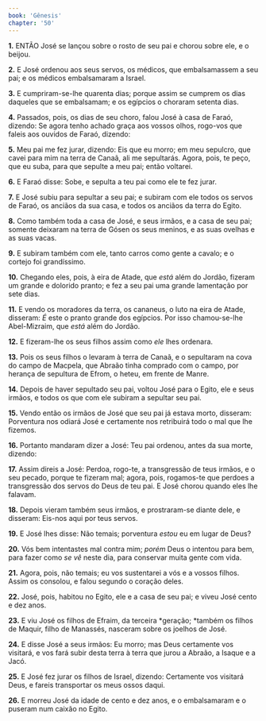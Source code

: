 ```yaml
---
book: 'Gênesis'
chapter: '50'
---
```


**1.** ENTÃO José se lançou sobre o rosto de seu pai e chorou sobre ele, e o beijou.

**2.** E José ordenou aos seus servos, os médicos, que embalsamassem a seu pai; e os médicos embalsamaram a Israel.

**3.** E cumpriram-se-lhe quarenta dias; porque assim se cumprem os dias daqueles que se embalsamam; e os egípcios o choraram setenta dias.

**4.** Passados, pois, os dias de seu choro, falou José à casa de Faraó, dizendo: Se agora tenho achado graça aos vossos olhos, rogo-vos que faleis aos ouvidos de Faraó, dizendo:

**5.** Meu pai me fez jurar, dizendo: Eis que eu morro; em meu sepulcro, que cavei para mim na terra de Canaã, ali me sepultarás. Agora, pois, te peço, que eu suba, para que sepulte a meu pai; então voltarei.

**6.** E Faraó disse: Sobe, e sepulta a teu pai como ele te fez jurar.

**7.** E José subiu para sepultar a seu pai; e subiram com ele todos os servos de Faraó, os anciãos da sua casa, e todos os anciãos da terra do Egito.

**8.** Como também toda a casa de José, e seus irmãos, e a casa de seu pai; somente deixaram na terra de Gósen os seus meninos, e as suas ovelhas e as suas vacas.

**9.** E subiram também com ele, tanto carros como gente a cavalo; e o cortejo foi grandíssimo.

**10.** Chegando eles, pois, à eira de Atade, que *está* além do Jordão, fizeram um grande e dolorido pranto; e fez a seu pai uma grande lamentação por sete dias.

**11.** E vendo os moradores da terra, os cananeus, o luto na eira de Atade, disseram: *É* este o pranto grande dos egípcios. Por isso chamou-se-lhe Abel-Mizraim, que *está* além do Jordão.

**12.** E fizeram-lhe os seus filhos assim como *ele* lhes ordenara.

**13.** Pois os seus filhos o levaram à terra de Canaã, e o sepultaram na cova do campo de Macpela, que Abraão tinha comprado com o campo, por herança de sepultura de Efrom, o heteu, em frente de Manre.

**14.** Depois de haver sepultado seu pai, voltou José para o Egito, ele e seus irmãos, e todos os que com ele subiram a sepultar seu pai.

**15.** Vendo então os irmãos de José que seu pai já estava morto, disseram: Porventura nos odiará José e certamente nos retribuirá todo o mal que lhe fizemos.

**16.** Portanto mandaram dizer a José: Teu pai ordenou, antes da sua morte, dizendo:

**17.** Assim direis a José: Perdoa, rogo-te, a transgressão de teus irmãos, e o seu pecado, porque te fizeram mal; agora, pois, rogamos-te que perdoes a transgressão dos servos do Deus de teu pai. E José chorou quando eles lhe falavam.

**18.** Depois vieram também seus irmãos, e prostraram-se diante dele, e disseram: Eis-nos aqui por teus servos.

**19.** E José lhes disse: Não temais; porventura *estou* eu em lugar de Deus?

**20.** Vós bem intentastes mal contra mim; *porém* Deus o intentou para bem, para fazer como *se vê* neste dia, para conservar muita gente com vida.

**21.** Agora, pois, não temais; eu vos sustentarei a vós e a vossos filhos. Assim os consolou, e falou segundo o coração deles.

**22.** José, pois, habitou no Egito, ele e a casa de seu pai; e viveu José cento e dez anos.

**23.** E viu José os filhos de Efraim, da terceira *geração; *também os filhos de Maquir, filho de Manassés, nasceram sobre os joelhos de José.

**24.** E disse José a seus irmãos: Eu morro; mas Deus certamente vos visitará, e vos fará subir desta terra à terra que jurou a Abraão, a Isaque e a Jacó.

**25.** E José fez jurar os filhos de Israel, dizendo: Certamente vos visitará Deus, e fareis transportar os meus ossos daqui.

**26.** E morreu José da idade de cento e dez anos, e o embalsamaram e o puseram num caixão no Egito.